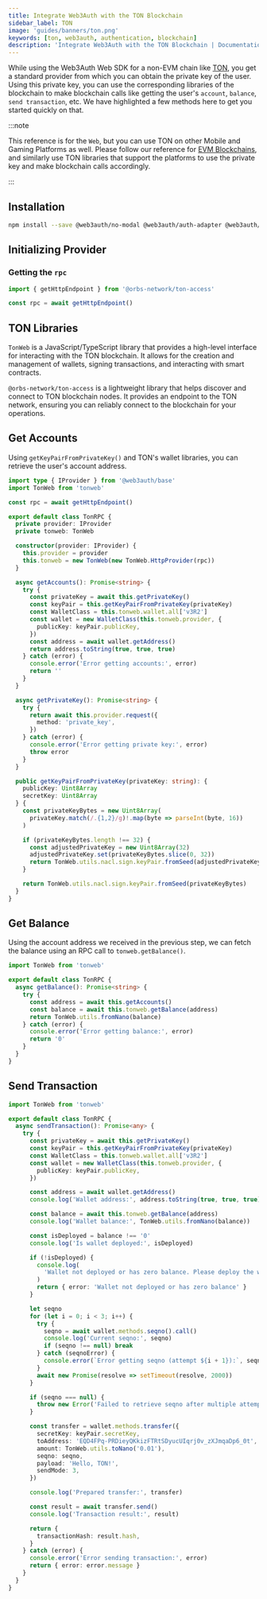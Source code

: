 ```yaml
---
title: Integrate Web3Auth with the TON Blockchain
sidebar_label: TON
image: 'guides/banners/ton.png'
keywords: [ton, web3auth, authentication, blockchain]
description: 'Integrate Web3Auth with the TON Blockchain | Documentation - Web3Auth'
---
```



While using the Web3Auth Web SDK for a non-EVM chain like [TON](https://ton.org/), you get a standard provider from which you can obtain the private key of the user. Using this private key, you can use the corresponding libraries of the blockchain to make blockchain calls like getting the user's `account`, `balance`, `send transaction`, etc. We have highlighted a few methods here to get you started quickly on that.

:::note

This reference is for the `Web`, but you can use TON on other Mobile and Gaming Platforms as well. Please follow our reference for [EVM Blockchains](/connect-blockchain/evm/), and similarly use TON libraries that support the platforms to use the private key and make blockchain calls accordingly.

:::

## Installation

```bash npm2yarn
npm install --save @web3auth/no-modal @web3auth/auth-adapter @web3auth/base tonweb @orbs-network/ton-access
```

## Initializing Provider

### Getting the `rpc`

```typescript
import { getHttpEndpoint } from '@orbs-network/ton-access'

const rpc = await getHttpEndpoint()
```

## TON Libraries

`TonWeb` is a JavaScript/TypeScript library that provides a high-level interface for interacting with the TON blockchain. It allows for the creation and management of wallets, signing transactions, and interacting with smart contracts.

`@orbs-network/ton-access` is a lightweight library that helps discover and connect to TON blockchain nodes. It provides an endpoint to the TON network, ensuring you can reliably connect to the blockchain for your operations.

## Get Accounts

Using `getKeyPairFromPrivateKey()` and TON's wallet libraries, you can retrieve the user's account address.

```typescript
import type { IProvider } from '@web3auth/base'
import TonWeb from 'tonweb'

const rpc = await getHttpEndpoint()

export default class TonRPC {
  private provider: IProvider
  private tonweb: TonWeb

  constructor(provider: IProvider) {
    this.provider = provider
    this.tonweb = new TonWeb(new TonWeb.HttpProvider(rpc))
  }

  async getAccounts(): Promise<string> {
    try {
      const privateKey = await this.getPrivateKey()
      const keyPair = this.getKeyPairFromPrivateKey(privateKey)
      const WalletClass = this.tonweb.wallet.all['v3R2']
      const wallet = new WalletClass(this.tonweb.provider, {
        publicKey: keyPair.publicKey,
      })
      const address = await wallet.getAddress()
      return address.toString(true, true, true)
    } catch (error) {
      console.error('Error getting accounts:', error)
      return ''
    }
  }

  async getPrivateKey(): Promise<string> {
    try {
      return await this.provider.request({
        method: 'private_key',
      })
    } catch (error) {
      console.error('Error getting private key:', error)
      throw error
    }
  }

  public getKeyPairFromPrivateKey(privateKey: string): {
    publicKey: Uint8Array
    secretKey: Uint8Array
  } {
    const privateKeyBytes = new Uint8Array(
      privateKey.match(/.{1,2}/g)!.map(byte => parseInt(byte, 16))
    )

    if (privateKeyBytes.length !== 32) {
      const adjustedPrivateKey = new Uint8Array(32)
      adjustedPrivateKey.set(privateKeyBytes.slice(0, 32))
      return TonWeb.utils.nacl.sign.keyPair.fromSeed(adjustedPrivateKey)
    }

    return TonWeb.utils.nacl.sign.keyPair.fromSeed(privateKeyBytes)
  }
}
```

## Get Balance

Using the account address we received in the previous step, we can fetch the balance using an RPC call to `tonweb.getBalance()`.

```typescript
import TonWeb from 'tonweb'

export default class TonRPC {
  async getBalance(): Promise<string> {
    try {
      const address = await this.getAccounts()
      const balance = await this.tonweb.getBalance(address)
      return TonWeb.utils.fromNano(balance)
    } catch (error) {
      console.error('Error getting balance:', error)
      return '0'
    }
  }
}
```

## Send Transaction

```typescript
import TonWeb from 'tonweb'

export default class TonRPC {
  async sendTransaction(): Promise<any> {
    try {
      const privateKey = await this.getPrivateKey()
      const keyPair = this.getKeyPairFromPrivateKey(privateKey)
      const WalletClass = this.tonweb.wallet.all['v3R2']
      const wallet = new WalletClass(this.tonweb.provider, {
        publicKey: keyPair.publicKey,
      })

      const address = await wallet.getAddress()
      console.log('Wallet address:', address.toString(true, true, true))

      const balance = await this.tonweb.getBalance(address)
      console.log('Wallet balance:', TonWeb.utils.fromNano(balance))

      const isDeployed = balance !== '0'
      console.log('Is wallet deployed:', isDeployed)

      if (!isDeployed) {
        console.log(
          'Wallet not deployed or has zero balance. Please deploy the wallet and fund it before sending transactions.'
        )
        return { error: 'Wallet not deployed or has zero balance' }
      }

      let seqno
      for (let i = 0; i < 3; i++) {
        try {
          seqno = await wallet.methods.seqno().call()
          console.log('Current seqno:', seqno)
          if (seqno !== null) break
        } catch (seqnoError) {
          console.error(`Error getting seqno (attempt ${i + 1}):`, seqnoError)
        }
        await new Promise(resolve => setTimeout(resolve, 2000))
      }

      if (seqno === null) {
        throw new Error('Failed to retrieve seqno after multiple attempts')
      }

      const transfer = wallet.methods.transfer({
        secretKey: keyPair.secretKey,
        toAddress: 'EQD4FPq-PRDieyQKkizFTRtSDyucUIqrj0v_zXJmqaDp6_0t',
        amount: TonWeb.utils.toNano('0.01'),
        seqno: seqno,
        payload: 'Hello, TON!',
        sendMode: 3,
      })

      console.log('Prepared transfer:', transfer)

      const result = await transfer.send()
      console.log('Transaction result:', result)

      return {
        transactionHash: result.hash,
      }
    } catch (error) {
      console.error('Error sending transaction:', error)
      return { error: error.message }
    }
  }
}
```
